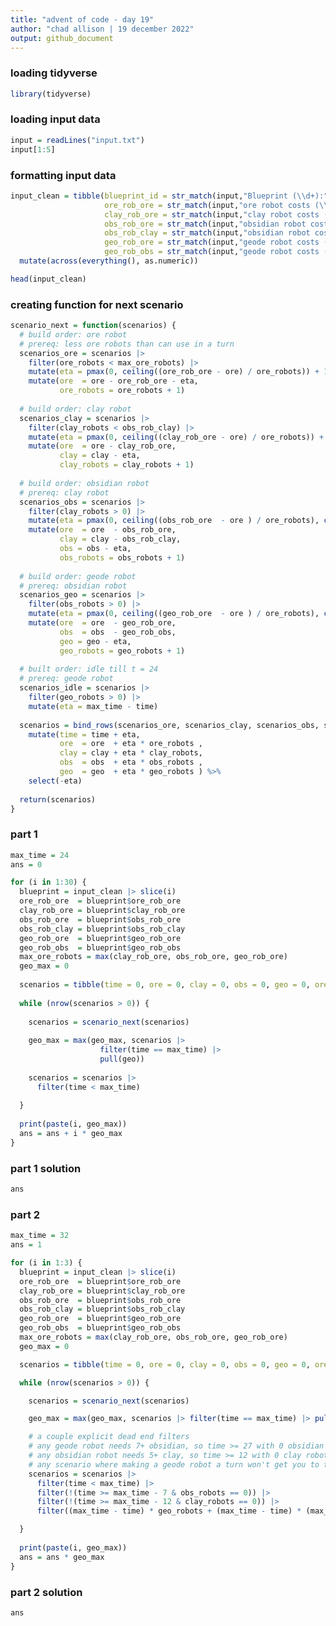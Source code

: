 ```yaml
---
title: "advent of code - day 19"
author: "chad allison | 19 december 2022"
output: github_document
---
```


### loading tidyverse

```r
library(tidyverse)
```

### loading input data

```r
input = readLines("input.txt")
input[1:5]
```

### formatting input data

```r
input_clean = tibble(blueprint_id = str_match(input,"Blueprint (\\d+):")[, 2],
                     ore_rob_ore = str_match(input,"ore robot costs (\\d+) ore")[, 2],
                     clay_rob_ore = str_match(input,"clay robot costs (\\d+) ore")[, 2],
                     obs_rob_ore = str_match(input,"obsidian robot costs ((\\d+) ore)?( and)?( (\\d+) clay)?")[, 3],
                     obs_rob_clay = str_match(input,"obsidian robot costs ((\\d+) ore)?( and)?( (\\d+) clay)?")[, 6],
                     geo_rob_ore = str_match(input,"geode robot costs ((\\d+) ore)?( and)?( (\\d+) obsidian)?")[, 3],
                     geo_rob_obs = str_match(input,"geode robot costs ((\\d+) ore)?( and)?( (\\d+) obsidian)?")[, 6]) |>
  mutate(across(everything(), as.numeric))

head(input_clean)
```

### creating function for next scenario

```r
scenario_next = function(scenarios) {
  # build order: ore robot
  # prereq: less ore robots than can use in a turn
  scenarios_ore = scenarios |>
    filter(ore_robots < max_ore_robots) |>
    mutate(eta = pmax(0, ceiling((ore_rob_ore - ore) / ore_robots)) + 1) |>
    mutate(ore  = ore - ore_rob_ore - eta,
           ore_robots = ore_robots + 1)
  
  # build order: clay robot
  scenarios_clay = scenarios |>
    filter(clay_robots < obs_rob_clay) |>
    mutate(eta = pmax(0, ceiling((clay_rob_ore - ore) / ore_robots)) + 1) |>
    mutate(ore  = ore - clay_rob_ore,
           clay = clay - eta,
           clay_robots = clay_robots + 1)
  
  # build order: obsidian robot
  # prereq: clay robot
  scenarios_obs = scenarios |>
    filter(clay_robots > 0) |>
    mutate(eta = pmax(0, ceiling((obs_rob_ore  - ore ) / ore_robots), ceiling((obs_rob_clay - clay) / clay_robots)) + 1) |>
    mutate(ore  = ore  - obs_rob_ore,
           clay = clay - obs_rob_clay,
           obs = obs - eta,
           obs_robots = obs_robots + 1)
  
  # build order: geode robot
  # prereq: obsidian robot
  scenarios_geo = scenarios |>
    filter(obs_robots > 0) |>
    mutate(eta = pmax(0, ceiling((geo_rob_ore  - ore ) / ore_robots), ceiling((geo_rob_obs - obs) / obs_robots)) + 1) |>
    mutate(ore  = ore  - geo_rob_ore,
           obs  = obs  - geo_rob_obs,
           geo = geo - eta,
           geo_robots = geo_robots + 1)
  
  # built order: idle till t = 24
  # prereq: geode robot
  scenarios_idle = scenarios |>
    filter(geo_robots > 0) |>
    mutate(eta = max_time - time)
  
  scenarios = bind_rows(scenarios_ore, scenarios_clay, scenarios_obs, scenarios_geo, scenarios_idle) |>
    mutate(time = time + eta,
           ore  = ore  + eta * ore_robots ,
           clay = clay + eta * clay_robots,
           obs  = obs  + eta * obs_robots ,
           geo  = geo  + eta * geo_robots ) %>%
    select(-eta)
  
  return(scenarios)
}
```

### part 1

```r
max_time = 24
ans = 0

for (i in 1:30) {
  blueprint = input_clean |> slice(i)
  ore_rob_ore  = blueprint$ore_rob_ore
  clay_rob_ore = blueprint$clay_rob_ore
  obs_rob_ore  = blueprint$obs_rob_ore
  obs_rob_clay = blueprint$obs_rob_clay
  geo_rob_ore  = blueprint$geo_rob_ore
  geo_rob_obs  = blueprint$geo_rob_obs
  max_ore_robots = max(clay_rob_ore, obs_rob_ore, geo_rob_ore)
  geo_max = 0
  
  scenarios = tibble(time = 0, ore = 0, clay = 0, obs = 0, geo = 0, ore_robots = 1, clay_robots = 0, obs_robots = 0, geo_robots = 0)
  
  while (nrow(scenarios > 0)) {
    
    scenarios = scenario_next(scenarios)
    
    geo_max = max(geo_max, scenarios |>
                    filter(time == max_time) |>
                    pull(geo))
    
    scenarios = scenarios |>
      filter(time < max_time)
    
  }
  
  print(paste(i, geo_max))
  ans = ans + i * geo_max
}
```

### part 1 solution

```r
ans
```


### part 2

```r
max_time = 32
ans = 1

for (i in 1:3) {
  blueprint = input_clean |> slice(i)
  ore_rob_ore  = blueprint$ore_rob_ore
  clay_rob_ore = blueprint$clay_rob_ore
  obs_rob_ore  = blueprint$obs_rob_ore
  obs_rob_clay = blueprint$obs_rob_clay
  geo_rob_ore  = blueprint$geo_rob_ore
  geo_rob_obs  = blueprint$geo_rob_obs
  max_ore_robots = max(clay_rob_ore, obs_rob_ore, geo_rob_ore)
  geo_max = 0

  scenarios = tibble(time = 0, ore = 0, clay = 0, obs = 0, geo = 0, ore_robots = 1, clay_robots = 0, obs_robots = 0, geo_robots = 0)

  while (nrow(scenarios > 0)) {

    scenarios = scenario_next(scenarios)

    geo_max = max(geo_max, scenarios |> filter(time == max_time) |> pull(geo))

    # a couple explicit dead end filters
    # any geode robot needs 7+ obsidian, so time >= 27 with 0 obsidian robots is a no-go
    # any obsidian robot needs 5+ clay, so time >= 12 with 0 clay robots is a no-go
    # any scenario where making a geode robot a turn won't get you to the goal anymore is a no-go
    scenarios = scenarios |>
      filter(time < max_time) |>
      filter(!(time >= max_time - 7 & obs_robots == 0)) |>
      filter(!(time >= max_time - 12 & clay_robots == 0)) |>
      filter((max_time - time) * geo_robots + (max_time - time) * (max_time-time + 1) / 2 + geo > geo_max)

  }
  
  print(paste(i, geo_max))
  ans = ans * geo_max
}
```

### part 2 solution

```r
ans
```















































